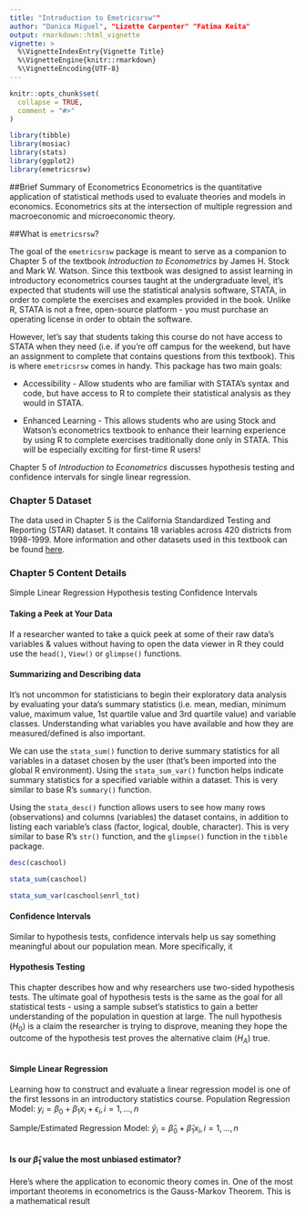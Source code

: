 ```yaml
---
title: "Introduction to Emetricsrsw""
author: "Danica Miguel", "Lizette Carpenter" "Fatima Keita"
output: rmarkdown::html_vignette
vignette: >
  %\VignetteIndexEntry{Vignette Title}
  %\VignetteEngine{knitr::rmarkdown}
  %\VignetteEncoding{UTF-8}
---
```


```r
knitr::opts_chunk$set(
  collapse = TRUE,
  comment = "#>"
)
```

```r
library(tibble)
library(mosiac)
library(stats)
library(ggplot2)
library(emetricsrsw)
```

##Brief Summary of Econometrics
Econometrics is the quantitative application of statistical methods used to evaluate theories and models in economics. Econometrics sits at the intersection of multiple regression and macroeconomic and microeconomic theory.  

##What is `emetricsrsw`?

The goal of the `emetricsrsw` package is meant to serve as a companion to Chapter 5 of the textbook *Introduction to Econometrics* by James H. Stock and Mark W. Watson. Since this textbook was designed to assist learning in introductory econometrics courses taught at the undergraduate level, it’s expected that students will use the statistical analysis software, STATA, in order to complete the exercises and examples provided in the book. Unlike R, STATA is not a free, open-source platform - you must purchase an operating license in order to obtain the software.

However, let’s say that students taking this course do not have access to STATA when they need (i.e. if you’re off campus for the weekend, but have an assignment to complete that contains questions from this textbook). This is where `emetricsrsw` comes in handy. This package has two main goals: 

- Accessibility - Allow students who are familiar with STATA’s syntax and code, but have access to R to complete their statistical analysis as they would in STATA. 

- Enhanced Learning - This allows students who are using Stock and Watson’s econometrics textbook to enhance their learning experience by using R to complete exercises traditionally done only in STATA. This will be especially exciting for first-time R users! 

Chapter 5 of *Introduction to Econometrics* discusses hypothesis testing and confidence intervals for single linear regression. 

### Chapter 5 Dataset
The data used in Chapter 5 is the California Standardized Testing and Reporting (STAR) dataset. It contains 18 variables across 420 districts from 1998-1999. More information and other datasets used in this textbook can be found [here](https://wps.pearsoned.com/aw_stock_ie_3/178/45691/11696965.cw/index.html).


### Chapter 5 Content Details
Simple Linear Regression 
Hypothesis testing 
Confidence Intervals 

#### Taking a Peek at Your Data
If a researcher wanted to take a quick peek at some of their raw data’s variables & values without having to open the data viewer in R they could use the `head()`, `View()` or `glimpse()` functions. 

#### Summarizing and Describing data 
It’s not uncommon for statisticians to begin their exploratory data analysis by evaluating your data’s summary statistics (i.e. mean, median,  minimum value, maximum value, 1st quartile value and 3rd quartile value) and variable classes. Understanding what variables you have available and how they are measured/defined is also important. 

We can use the `stata_sum()` function to derive summary statistics for all variables in a dataset chosen by the user (that’s been imported into the global R environment). Using the `stata_sum_var()` function helps indicate summary statistics for a specified variable within a dataset. This is very similar to base R’s `summary()` function. 

Using the `stata_desc()` function allows users to see how many rows (observations) and columns (variables) the dataset contains, in addition to listing each variable’s class (factor, logical, double, character). This is very similar to base R’s `str()` function, and the `glimpse()` function in the `tibble` package. 

```r
desc(caschool)

stata_sum(caschool)

stata_sum_var(caschool$enrl_tot)
```

#### Confidence Intervals

Similar to hypothesis tests, confidence intervals help us say something meaningful about our population mean. More specifically, it 

#### Hypothesis Testing

This chapter describes how and why researchers use two-sided hypothesis tests. The ultimate goal of hypothesis tests is the same as the goal for all statistical tests - using a sample subset’s statistics to gain a better understanding of the population in question at large. The null hypothesis ($H_0$) is a claim the researcher is trying to disprove, meaning they hope the outcome of the hypothesis test proves the alternative claim ($H_A$) true. 

```r
```

#### Simple Linear Regression

Learning how to construct and evaluate a linear regression model is one of the first lessons in an introductory statistics course. 
Population Regression Model: $y_i = \beta_{0} + \beta_{1} x_i + \epsilon_i, i=1,\dots,n$

Sample/Estimated Regression Model: $\widehat y_i = \widehat\beta_{0} + \widehat\beta_{1} x_i, i=1,\dots,n$

```r

```

#### Is our $\widehat\beta_{1}$ value the most unbiased estimator?

Here's where the application to economic theory comes in. One of the most important theorems in econometrics is the Gauss-Markov Theorem. This is a mathematical result 